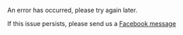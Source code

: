 An error has occurred, please try again later.

If this issue persists, please send us a [Facebook message](https://www.facebook.com/technobrats)
